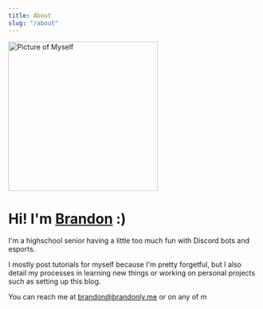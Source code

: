```yaml
---
title: About
slug: "/about"
---
```


<img src="https://brandonly.me/me-small.png" alt="Picture of Myself" height="300"/>

# Hi! I'm <a href="https://brandonly.me" target="_blank">Brandon</a> :)

I'm a highschool senior having a little too much fun with Discord bots and esports.

I mostly post tutorials for myself because I'm pretty forgetful,
but I also detail my processes in learning new things or working on personal projects such as setting up this blog.

You can reach me at [brandon@brandonly.me](mailto:brandon@brandonly.me) or on any of m